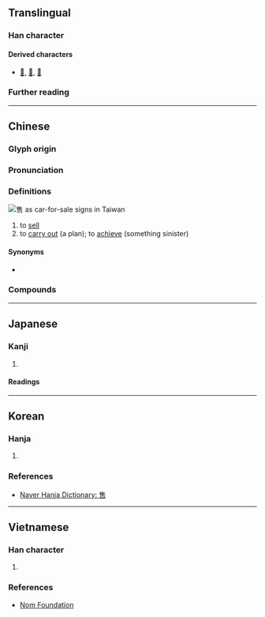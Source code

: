 {{character info}}
==Translingual==

===Han character===
{{Han char|rn=30|rad=口|as=08|sn=11|four=20601|canj=OGR|ids=⿱隹口}}

====Derived characters====
* [[𠿲]], [[𡙬]], [[𭙲]] <!-- Note: 𧃼 is derived from 雚 and not 售 -->

===Further reading===
{{Han ref|kx=0193.150|dkj=03760|dj=0413.160|hdz=10642.060|uh=552E}}

----

==Chinese==
{{zh-forms}}

===Glyph origin===
{{Han etym}}

===Pronunciation===
{{zh-pron
|m=shòu
|c=sau6
|h=pfs=
|md=
|mn=siū/siû
|mn_note=siū - literary; siû - vernacular
|w=3zeu
|mc=y
|oc=y
|cat=v
}}

===Definitions===
[[File:Taiwanese car for sale signs.jpg|thumb|售 as car-for-sale signs in Taiwan]]
{{head|zh|Han character}}

# to [[sell]]
# to [[carry out]] (a plan); to [[achieve]] (something sinister)

====Synonyms====
* {{s|to sell}}
{{zh-syn-saurus|出售}}

===Compounds===
{{zh-der|售票|兜售|售票處|售貨合約|售票員|惜售|平分售現|以售其奸|待售|展售|寶貨難售|寄售|售後服務|售票亭|售價|售貨員|售貨|售罄|售票口|售出|售主|以售其技|出售|代售|攤售|拋售|發售|獎售|求售|標售|零售價|脫售|躉售市場|零售|販售|預售屋|預售|軍售|零售點|經售|零售業|零售店|零售市場|零售價格|銷售|銷售一空|配售|轉售|零售商}}

{{zh-cat|Intermediate}}

----

==Japanese==

===Kanji===
{{ja-kanji|grade=|rs=口08}}

# {{rfdef|ja|sort=口08}}

====Readings====
{{ja-readings
|on=しゅう
|kun=うる
}}

----

==Korean==

===Hanja===
{{ko-hanja|팔다|팔|수}}

# {{rfdef|ko|sort=口08}}

===References===
* [https://hanja.dict.naver.com/hanja?q=售 Naver Hanja Dictionary: 售]

----

==Vietnamese==

===Han character===
{{vi-readings|hanviet=thụ|nom=thụ, thịu|rs=口08}}

# {{rfdef|vi|sort=口08}}

===References===
* [http://nomfoundation.org/common/nom_details.php?codepoint=552E Nom Foundation]